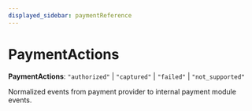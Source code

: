 ```yaml
---
displayed_sidebar: paymentReference
---
```



# PaymentActions

 **PaymentActions**: `"authorized"` \| `"captured"` \| `"failed"` \| `"not_supported"`

Normalized events from payment provider to internal payment module events.
